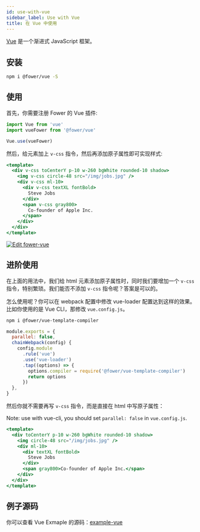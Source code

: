 ```yaml
---
id: use-with-vue
sidebar_label: Use with Vue
title: 在 Vue 中使用
---
```


[Vue](https://cn.vuejs.org/) 是一个渐进式 JavaScript 框架。

## 安装

```bash
npm i @fower/vue -S
```

## 使用

首先，你需要注册 Fower 的 Vue 插件:

```jsx
import Vue from 'vue'
import vueFower from '@fower/vue'

Vue.use(vueFower)
```

然后，给元素加上 `v-css` 指令，然后再添加原子属性即可实现样式:

```jsx
<template>
  <div v-css toCenterY p-10 w-260 bgWhite rounded-10 shadow>
    <img v-css circle-48 src="/img/jobs.jpg" />
    <div v-css ml-10>
      <div v-css textXL fontBold>
        Steve Jobs
      </div>
      <span v-css gray800>
        Co-founder of Apple Inc.
      </span>
    </div>
  </div>
</template>
```

[![Edit fower-vue](https://codesandbox.io/static/img/play-codesandbox.svg)](https://codesandbox.io/s/fower-vue-8o5dd?fontsize=14&hidenavigation=1&theme=dark)

## 进阶使用

在上面的用法中，我们给 html 元素添加原子属性时，同时我们要增加一个 `v-css`指令，特别繁琐。我们能否不添加 `v-css` 指令呢？答案是可以的。

怎么使用呢？你可以在 webpack 配置中修改 vue-loader 配置达到这样的效果。比如你使用的是 Vue CLI，那修改 `vue.config.js`。

```bash
npm i @fower/vue-template-compiler
```

```js title="vue.config.js"
module.exports = {
  parallel: false,
  chainWebpack(config) {
    config.module
      .rule('vue')
      .use('vue-loader')
      .tap((options) => {
        options.compiler = require('@fower/vue-template-compiler')
        return options
      })
  },
}
```

然后你就不需要再写 `v-css` 指令，而是直接在 html 中写原子属性：

Note: use with vue-cli, you should set `parallel: false` in `vue.config.js`.

```jsx
<template>
  <div toCenterY p-10 w-260 bgWhite rounded-10 shadow>
    <img circle-48 src="/img/jobs.jpg" />
    <div ml-10>
      <div textXL fontBold>
        Steve Jobs
      </div>
      <span gray800>Co-founder of Apple Inc.</span>
    </div>
  </div>
</template>
```

## 例子源码

你可以查看 Vue Exmaple 的源码：[example-vue](https://github.com/forsigner/fower/tree/master/packages/example-vue)
